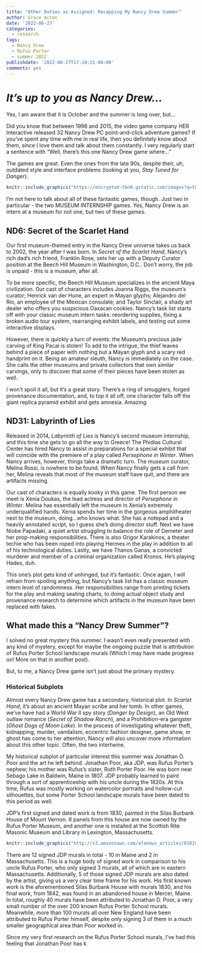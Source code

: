 ```yaml
---
title: "Other Duties as Assigned: Recapping My Nancy Drew Summer"
author: Grace Acton
date: '2022-06-27'
categories:
  - research
tags:
  - Nancy Drew
  - Rufus Porter
  - summer 2022
publishdate: '2022-06-27T17:18:21-04:00'
comments: yes
---
```

# _It's up to you as Nancy Drew..._

Yes, I am aware that it is October and the summer is long over, but...

Did you know that between 1998 and 2015, the video game company HER Interactive released 32 Nancy Drew PC point-and-click adventure games? If you've spent any time with me in real life, then you definitely know about them, since I love them and talk about them constantly. I very regularly start a sentence with "Well, there's this one Nancy Drew game where..." 

The games are great. Even the ones from the late 90s, despite their, uh, outdated style and interface problems (looking at you, _Stay Tuned for Danger_).

```r
knitr::include_graphics("https://encrypted-tbn0.gstatic.com/images?q=tbn:ANd9GcTfkZ0oBnc1Wb4r0JUe9enShcbDzf8mX11ogA&usqp=CAU")
```

I'm not here to talk about all of these fantastic games, though. Just two in particular - the two MUSEUM INTERNSHIP games. Yes, Nancy Drew is an intern at a museum for not one, but two of these games. 

## ND6: Secret of the Scarlet Hand

Our first museum-themed entry in the Nancy Drew universe takes us back to 2002, the year after I was born. In _Secret of the Scarlet Hand_, Nancy's rich dad's rich friend, Franklin Rose, sets her up with a Deputy Curator position at the Beech Hill Museum in Washington, D.C.. Don't worry, the job is unpaid - this is a museum, after all. 

To be more specific, the Beech Hill Museum specializes in the ancient Maya civilization. Our cast of characters includes Joanna Riggs, the museum's curator; Henrick van der Hune, an expert in Mayan glyphs; Alejandro del Rio, an employee of the Mexican consulate; and Taylor Sinclair, a shady art dealer who offers you suspicious Oaxacan cookies. Nancy's task list starts off with your classic museum intern tasks: reordering supplies, fixing a broken audio tour system, rearranging exhibit labels, and testing out some interactive displays. 

However, there is quickly a turn of events: the Museum's precious jade carving of King Pacal is stolen! To add to the intrigue, the thief leaves behind a piece of paper with nothing but a Mayan glyph and a scary red handprint on it. Being an amateur sleuth, Nancy is immediately on the case. She calls the other museums and private collectors that own similar carvings, only to discover that some of their pieces have been stolen as well. 

I won't spoil it all, but it's a great story. There's a ring of smugglers, forged provenance documentation, and, to top it all off, one character falls off the giant replica pyramid exhibit and gets amnesia. Amazing. 

## ND31: Labyrinth of Lies

Released in 2014, _Labyrinth of Lies_ is Nancy's second museum internship, and this time she gets to go all the way to Greece! The Phidias Cultural Center has hired Nancy to assist in preparations for a special exhibit that will coincide with the premiere of a play called _Persephone in Winter_. When Nancy arrives, however, things take a dramatic turn. The museum curator, Melina Rossi, is nowhere to be found. When Nancy finally gets a call from her, Melina reveals that most of the museum staff have quit, and there are artifacts missing. 

Our cast of characters is equally kooky in this game. The first person we meet is Xenia Doukas, the lead actress and director of _Persephone in Winter_. Melina has essentially left the museum in Xenia's extremely underqualified hands. Xenia spends her time in the gorgeous amphitheater next to the museum, doing...who knows what. She has a notepad and a heavily annotated script, so I guess she's doing director stuff. Next we have Niobe Papadaki, a quiet artist struggling to balance the role of Demeter and her prop-making responsibilities. There is also Grigor Karakinos, a theater techie who has been roped into playing Hermes in the play in addition to all of his technological duties. Lastly, we have Thanos Ganas, a convicted murderer and member of a criminal organization called Kronos. He's playing Hades, duh. 

This one's plot gets kind of unhinged, but it's fantastic. Once again, I will refrain from spoiling anything, but Nancy's task list has a classic museum intern level of randomness. Her responsibilities range from printing tickets for the play and making seating charts, to doing actual object study and provenance research to determine which artifacts in the museum have been replaced with fakes. 

## What made this a "Nancy Drew Summer"?

I solved no great mystery this summer. I wasn't even really presented with any kind of mystery, except for maybe the ongoing puzzle that is attribution of Rufus Porter School landscape murals (Which I may have made progress on! More on that in another post). 

But, to me, a Nancy Drew game isn't just about the primary mystery. 

### Historical Subplots

Almost every Nancy Drew game has a secondary, historical plot. In _Scarlet Hand_, it's about an ancient Mayan scribe and her tomb. In other games, we've have had a World War II spy story (*Danger by Design*), an Old West outlaw romance (*Secret of Shadow Ranch*), and a Prohibition-era gangster (*Ghost Dogs of Moon Lake*). In the process of investigating whatever theft, kidnapping, murder, vandalism, eccentric fashion designer, game show, or ghost has come to her attention, Nancy will also uncover more information about this other topic. Often, the two intertwine.

My historical subplot of particular interest this summer was Jonathan D. Poor and the art he left behind. Jonathan Poor, aka JDP, was Rufus Porter's nephew; his mother was Rufus's sister, Ruth Porter Poor. He was born near Sebago Lake in Baldwin, Maine in 1807. JDP probably learned to paint through a sort of apprenticeship with his uncle during the 1820s. At this time, Rufus was mostly working on watercolor portraits and hollow-cut silhouettes, but some Porter School landscape murals have been dated to this period as well.

JDP's first signed and dated work is from 1830, painted in the Silas Burbank House of Mount Vernon. 6 panels from this house are now owned by the Rufus Porter Museum, and another one is installed at the Scottish Rite Masonic Museum and Library in Lexington, Massachusetts. 

```r
knitr::include_graphics("http://s3.amazonaws.com/afanews_articles/01019/FIG-5_-%282.37-pg.png")
```

There are 12 signed JDP murals in total - 10 in Maine and 2 in Massachusetts. This is a huge body of signed work in comparison to his uncle Rufus Porter, who only signed 3 murals, all of which are in eastern Massachusetts. Additionally, 5 of those signed JDP murals are also dated by the artist, giving us a very clear time frame for his work. His first known work is the aforementioned Silas Burbank House with murals 1830, and his final work, from 1842, was found in an abandoned house in Mercer, Maine. In total, roughly 40 murals have been attributed to Jonathan D. Poor, a very small number of the over 200 known Rufus Porter School murals. Meanwhile, more than 100 murals all over New England have been attributed to Rufus Porter himself, despite only signing 3 of them in a much smaller geographical area than Poor worked in.

Since my very first research on the Rufus Porter School murals, I've had this feeling that Jonathan Poor has k


